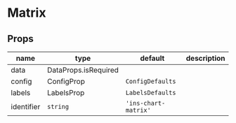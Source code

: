 
# Matrix

## Props

|name|type|default|description|
|----|----|-------|-----------|
|data|DataProps.isRequired|||
|config|ConfigProp|`ConfigDefaults`||
|labels|LabelsProp|`LabelsDefaults`||
|identifier|`string`|`'ins-chart-matrix'`||



